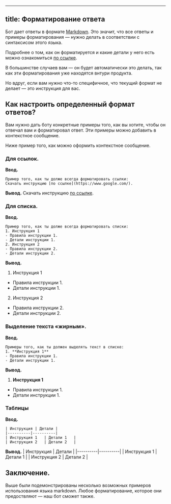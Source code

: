 
---
title: Форматирование ответа
---

Бот дает ответы в формате [Markdown](https://en.wikipedia.org/wiki/Markdown). Это значит, что все ответы и примеры форматирования — нужно делать в соответствии с синтаксисом этого языка. 

Подробнее о том, как он форматируется и какие детали у него есть можно ознакомиться [по ссылке](https://www.markdownguide.org/basic-syntax/).

В большинстве случаев вам — он будет автоматически это делать, так как эти форматирования уже находятся внтури продукта. 

Но вдруг, если вам нужно что-то специфичное, что текущий формат не делает — это инструкция для вас.

## Как настроить определенный формат ответов?

Вам нужно дать боту конкретные примеры того, как вы хотите, чтобы он отвечал вам и форматировал ответ. Эти примеры можно добавить в контекстное сообщение. 

Ниже пример того, как можно оформить контекстное сообщение.

### Для ссылок.

**Ввод.**
```
Пример того, как ты долже всегда форматировать ссылки:
Скачать инструкцию [по ссылке](https://www.google.com/).
```
**Вывод.**
Скачать инструкцию [по ссылке](https://www.google.com/).



### Для списка.
**Ввод.**
```
Пример того, как ты долже всегда форматировать списки:
1. Инструкция 1
- Правила инструкции 1.
- Детали инструкции 1.
2. Инструкция 2
- Правила инструкции 2.
- Детали инструкции 2.
```
**Вывод.**
1. Инструкция 1
- Правила инструкции 1.
- Детали инструкции 1.
2. Инструкция 2
- Правила инструкции 2.
- Детали инструкции 2.

### Выделение текста «жирным».
**Ввод.**
```
Примеры того, как ты должен выделять текст в списке:
1. **Инструкция 1**
- Правила инструкции 1.
- Детали инструкции 1.
```
**Вывод.**
1. **Инструкция 1**
- Правила инструкции 1.
- Детали инструкции 1.

### Таблицы
**Ввод.**
```
| Инструкция | Детали |
|----------|----------|
| Инструкция 1   | Детали 1   |
| Инструкция 2   | Детали 2   |
```
**Вывод.**
| Инструкция | Детали |
|----------|----------|
| Инструкция 1   | Детали 1   |
| Инструкция 2   | Детали 2   |


## Заключение.
Выше были подемонстрированы несколько возможных примеров использования языка markdown. Любое форматирование, которое они предоствляют — наш бот сможет также.
